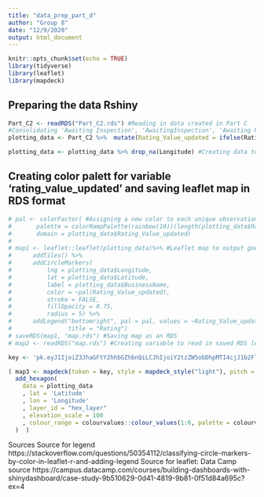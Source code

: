 ---
title: "data_prep_part_d"
author: "Group 8"
date: "12/9/2020"
output: html_document
---

```{r setup, include=FALSE}
knitr::opts_chunk$set(echo = TRUE)
library(tidyverse)
library(leaflet)
library(mapdeck)
```

## Preparing the data Rshiny
```{r}
Part_C2 <- readRDS("Part_C2.rds") #Reading in data created in Part C
#Consolidating 'Awaiting Inspection', 'AwaitingInspection', 'Awaiting Publication' and ' AwaitingPublication into 'Awaiting', and 'Pass and Eat Safe' and 'Pass' into 'Pass'
plotting_data <- Part_C2 %>%  mutate(Rating_Value_updated = ifelse(RatingValue == "Pass" | RatingValue ==  "Pass and Eat Safe","Pass", ifelse(str_detect(RatingValue, "Awaiting"), "Awaiting", RatingValue)), Rating_value_numeric = as.numeric(Rating_Value_updated), Rating_value_categorie = ifelse(is.na(Rating_value_numeric), "Other", "Sticker Rating"))

plotting_data <- plotting_data %>% drop_na(Longitude) #Creating data to plot in Leaflet by removing missing longitude and latitudes
```

## Creating color palett for variable 'rating_value_updated' and saving leaflet map in RDS format
```{r}
# pal <- colorFactor( #Assigning a new color to each unique observation in Rating_Value_updated
#       palette = colorRampPalette(rainbow(10))(length(plotting_data$Rating_Value_updated)), 
#       domain = plotting_data$Rating_Value_updated)
# 
# map1 <- leaflet::leaflet(plotting_data)%>% #Leaflet map to output goecode data
#      addTiles() %>%  
#      addCircleMarkers(
#          lng = plotting_data$Longitude,
#          lat = plotting_data$Latitude,
#          label = plotting_data$BusinessName,
#          color = ~pal(Rating_Value_updated),
#          stroke = FALSE,
#          fillOpacity = 0.75,
#          radius = 5) %>% 
#      addLegend("bottomright", pal = pal, values = ~Rating_Value_updated,
#                title = "Rating")
# saveRDS(map1, "map.rds") #Saving map as an RDS
# map2 <- readRDS("map.rds") #Creating variable to read in saved RDS leaflet map
```

```{r}
key <- 'pk.eyJ1IjoiZ3JhaGFtY2hhbGZhbnQiLCJhIjoiY2tzZW5obDhpMTI4cjJ1b2FlbzV2cnhsdyJ9.hxp0ggBSsxmcDACtWgk9zw'

( map3 <- mapdeck(token = key, style = mapdeck_style("light"), pitch = 45) %>%
  add_hexagon(
    data = plotting_data
    , lat = 'Latitude'
    , lon = 'Longitude'
    , layer_id = "hex_layer"
    , elevation_scale = 100
    , colour_range = colourvalues::colour_values(1:6, palette = colourvalues::get_palette("viridis")[70:256,])
  )  )


```





Sources 
Source for legend https://stackoverflow.com/questions/50354112/classifying-circle-markers-by-color-in-leaflet-r-and-adding-legend
Source for leaflet: Data Camp source https://campus.datacamp.com/courses/building-dashboards-with-shinydashboard/case-study-9b510629-0d41-4819-9b81-0f51d84a695c?ex=4

